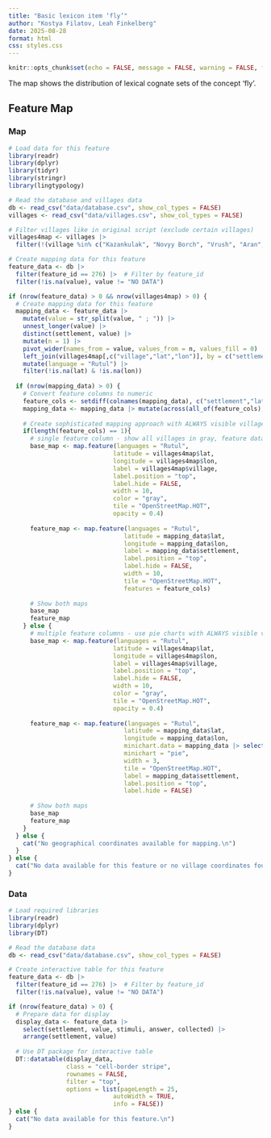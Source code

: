 ```yaml
---
title: "Basic lexicon item ‘fly’"
author: "Kostya Filatov, Leah Finkelberg"
date: 2025-08-28
format: html
css: styles.css
---
```


```r
knitr::opts_chunk$set(echo = FALSE, message = FALSE, warning = FALSE, fig.width = 9.5)
```

The map shows the distribution of lexical cognate sets of the concept ‘fly’.


## Feature Map

::: {.panel-tabset}

### Map

```r
# Load data for this feature
library(readr)
library(dplyr)
library(tidyr)
library(stringr)
library(lingtypology)

# Read the database and villages data
db <- read_csv("data/database.csv", show_col_types = FALSE)
villages <- read_csv("data/villages.csv", show_col_types = FALSE)

# Filter villages like in original script (exclude certain villages)
villages4map <- villages |> 
  filter(!(village %in% c("Kazankulak", "Novyy Borch", "Vrush", "Aran", "Khnyukh")))

# Create mapping data for this feature
feature_data <- db |> 
  filter(feature_id == 276) |>  # Filter by feature_id
  filter(!is.na(value), value != "NO DATA")

if (nrow(feature_data) > 0 && nrow(villages4map) > 0) {
  # Create mapping data for this feature
  mapping_data <- feature_data |>
    mutate(value = str_split(value, " ; ")) |> 
    unnest_longer(value) |> 
    distinct(settlement, value) |> 
    mutate(n = 1) |> 
    pivot_wider(names_from = value, values_from = n, values_fill = 0) |> 
    left_join(villages4map[,c("village","lat","lon")], by = c("settlement" = "village")) |> 
    mutate(language = "Rutul") |>
    filter(!is.na(lat) & !is.na(lon))
  
  if (nrow(mapping_data) > 0) {
    # Convert feature columns to numeric
    feature_cols <- setdiff(colnames(mapping_data), c("settlement","lat","lon","language"))
    mapping_data <- mapping_data |> mutate(across(all_of(feature_cols), as.numeric))
    
    # Create sophisticated mapping approach with ALWAYS visible village names
    if(length(feature_cols) == 1){
      # single feature column - show all villages in gray, feature data in color
      base_map <- map.feature(languages = "Rutul",
                             latitude = villages4map$lat,
                             longitude = villages4map$lon,
                             label = villages4map$village,
                             label.position = "top",
                             label.hide = FALSE,
                             width = 10,
                             color = "gray",
                             tile = "OpenStreetMap.HOT",
                             opacity = 0.4)
      
      feature_map <- map.feature(languages = "Rutul",
                                latitude = mapping_data$lat,
                                longitude = mapping_data$lon,
                                label = mapping_data$settlement,
                                label.position = "top",
                                label.hide = FALSE,
                                width = 10,
                                tile = "OpenStreetMap.HOT",
                                features = feature_cols)
      
      # Show both maps
      base_map
      feature_map
    } else {
      # multiple feature columns - use pie charts with ALWAYS visible village names
      base_map <- map.feature(languages = "Rutul",
                             latitude = villages4map$lat,
                             longitude = villages4map$lon,
                             label = villages4map$village,
                             label.position = "top",
                             label.hide = FALSE,
                             width = 10,
                             color = "gray",
                             tile = "OpenStreetMap.HOT",
                             opacity = 0.4)
      
      feature_map <- map.feature(languages = "Rutul",
                                latitude = mapping_data$lat,
                                longitude = mapping_data$lon,
                                minichart.data = mapping_data |> select(all_of(feature_cols)),
                                minichart = "pie",
                                width = 3,
                                tile = "OpenStreetMap.HOT",
                                label = mapping_data$settlement,
                                label.position = "top",
                                label.hide = FALSE)
      
      # Show both maps
      base_map
      feature_map
    }
  } else {
    cat("No geographical coordinates available for mapping.\n")
  }
} else {
  cat("No data available for this feature or no village coordinates found.\n")
}
```

### Data

```r
# Load required libraries
library(readr)
library(dplyr)
library(DT)

# Read the database data
db <- read_csv("data/database.csv", show_col_types = FALSE)

# Create interactive table for this feature
feature_data <- db |> 
  filter(feature_id == 276) |>  # Filter by feature_id
  filter(!is.na(value), value != "NO DATA")

if (nrow(feature_data) > 0) {
  # Prepare data for display
  display_data <- feature_data |>
    select(settlement, value, stimuli, answer, collected) |>
    arrange(settlement, value)
  
  # Use DT package for interactive table
  DT::datatable(display_data, 
                class = "cell-border stripe",
                rownames = FALSE,
                filter = "top",
                options = list(pageLength = 25, 
                             autoWidth = TRUE,
                             info = FALSE))
} else {
  cat("No data available for this feature.\n")
}
```

:::

